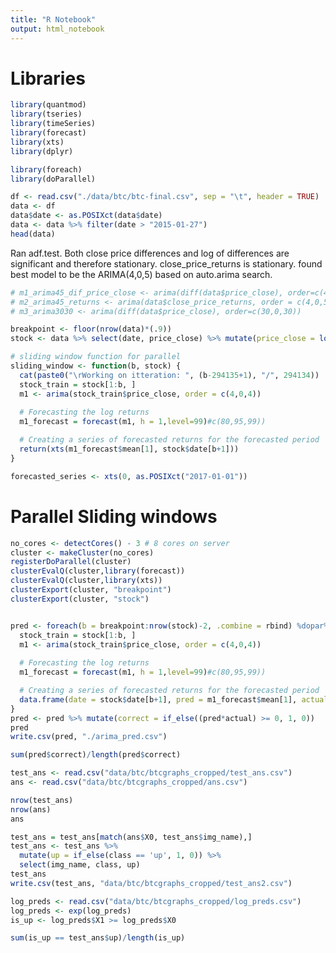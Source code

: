 ```yaml
---
title: "R Notebook"
output: html_notebook
---
```





# Libraries
```r
library(quantmod)
library(tseries)
library(timeSeries)
library(forecast)
library(xts)
library(dplyr)

library(foreach)
library(doParallel)
```

```r
df <- read.csv("./data/btc/btc-final.csv", sep = "\t", header = TRUE)
data <- df
data$date <- as.POSIXct(data$date)
data <- data %>% filter(date > "2015-01-27")
head(data)
```

Ran adf.test. Both close price differences and log of differences are significant and therefore stationary. close_price_returns is stationary.
found best model to be the ARIMA(4,0,5) based on auto.arima search.

```r
# m1_arima45_dif_price_close <- arima(diff(data$price_close), order=c(4,0,5))
# m2_arima45_returns <- arima(data$close_price_returns, order = c(4,0,5))
# m3_arima3030 <- arima(diff(data$price_close), order=c(30,0,30))
```
```r
breakpoint <- floor(nrow(data)*(.9))
stock <- data %>% select(date, price_close) %>% mutate(price_close = log(price_close)-log(lag(price_close))) %>% filter(date > "2015-01-27 00:05:00")

# sliding window function for parallel
sliding_window <- function(b, stock) {
  cat(paste0("\rWorking on itteration: ", (b-294135+1), "/", 294134))
  stock_train = stock[1:b, ]
  m1 <- arima(stock_train$price_close, order = c(4,0,4))
  
  # Forecasting the log returns
  m1_forecast = forecast(m1, h = 1,level=99)#c(80,95,99))

  # Creating a series of forecasted returns for the forecasted period
  return(xts(m1_forecast$mean[1], stock$date[b+1]))
}

forecasted_series <- xts(0, as.POSIXct("2017-01-01"))
```

# Parallel Sliding windows
```r
no_cores <- detectCores() - 3 # 8 cores on server
cluster <- makeCluster(no_cores)
registerDoParallel(cluster)
clusterEvalQ(cluster,library(forecast))
clusterEvalQ(cluster,library(xts))
clusterExport(cluster, "breakpoint")
clusterExport(cluster, "stock")


pred <- foreach(b = breakpoint:nrow(stock)-2, .combine = rbind) %dopar% {
  stock_train = stock[1:b, ]
  m1 <- arima(stock_train$price_close, order = c(4,0,4))
  
  # Forecasting the log returns
  m1_forecast = forecast(m1, h = 1,level=99)#c(80,95,99))

  # Creating a series of forecasted returns for the forecasted period
  data.frame(date = stock$date[b+1], pred = m1_forecast$mean[1], actual = stock$price_close[b+1])
}
pred <- pred %>% mutate(correct = if_else((pred*actual) >= 0, 1, 0))
pred
write.csv(pred, "./arima_pred.csv")

```

```r
sum(pred$correct)/length(pred$correct)
```


```r
test_ans <- read.csv("data/btc/btcgraphs_cropped/test_ans.csv")
ans <- read.csv("data/btc/btcgraphs_cropped/ans.csv")

nrow(test_ans)
nrow(ans)
ans

test_ans = test_ans[match(ans$X0, test_ans$img_name),]
test_ans <- test_ans %>%
  mutate(up = if_else(class == 'up', 1, 0)) %>%
  select(img_name, class, up)
test_ans
write.csv(test_ans, "data/btc/btcgraphs_cropped/test_ans2.csv")

log_preds <- read.csv("data/btc/btcgraphs_cropped/log_preds.csv")
log_preds <- exp(log_preds)
is_up <- log_preds$X1 >= log_preds$X0

sum(is_up == test_ans$up)/length(is_up)
```


























































